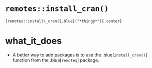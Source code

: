 # [`remotes::install_cran()`]{.blue}

	[remotes::install\_cran]{.blue}("*thingy*"){.center}
# what_it_does 

+ A better way to add packages is to use the .blue[`install_cran()`] function from the .blue[`remotes`] package.

